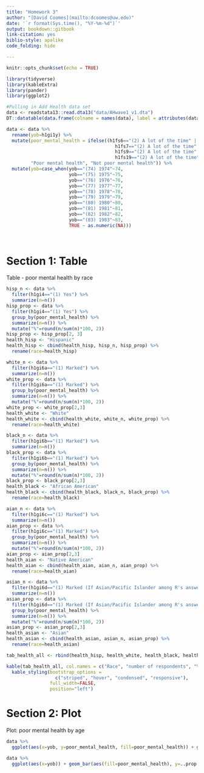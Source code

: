 ```yaml
---
title: "Homework 3"
author: "[David Coomes](mailto:dcoomes@uw.edu)"
date: '`r format(Sys.time(), "%Y-%m-%d")`'
output: bookdown::gitbook
link-citation: yes
biblio-style: apalike
code_folding: hide

---
```


```r
knitr::opts_chunk$set(echo = TRUE)
```


```r

library(tidyverse)
library(kableExtra)
library(pander)
library(ggplot2)

```


```r

#Pulling in Add Health data set 
data <- readstata13::read.dta13("data/AHwave1_v1.dta")
DT::datatable(data.frame(colname = names(data), label = attributes(data)$var.labels))


```

  
```r

data <- data %>%
  rename(yob=h1gi1y) %>%
  mutate(poor_mental_health = ifelse((h1fs6=="(2) A lot of the time" | h1fs6=="(3) Most/all of the time" | 
                                        h1fs7=="(2) A lot of the time" | h1fs7=="(3) Most/all of the time" | 
                                        h1fs9=="(2) A lot of the time" | h1fs9=="(3) Most/all of the time" | 
                                        h1fs19=="(2) A lot of the time" | h1fs19=="(3) Most/all of the time"),
         "Poor mental health", "Not poor mental health")) %>%
  mutate(yob=case_when(yob=="(74) 1974"~74,
                       yob=="(75) 1975"~75,
                       yob=="(76) 1976"~76,
                       yob=="(77) 1977"~77,
                       yob=="(78) 1978"~78,
                       yob=="(79) 1979"~79,
                       yob=="(80) 1980"~80,
                       yob=="(81) 1981"~81,
                       yob=="(82) 1982"~82,
                       yob=="(83) 1983"~83,
                       TRUE ~ as.numeric(NA)))

  
```


# Section 1: Table

Table - poor mental health by race

```r

hisp_n <- data %>%
  filter(h1gi4=="(1) Yes") %>%
  summarize(n=n()) 
hisp_prop <- data %>%
  filter(h1gi4=="(1) Yes") %>%
  group_by(poor_mental_health) %>%
  summarize(n=n()) %>%
  mutate("%"=round(n/sum(n)*100, 2)) 
hisp_prop <- hisp_prop[2, 3]
health_hisp <- "Hispanic"
health_hisp <- cbind(health_hisp, hisp_n, hisp_prop) %>%
  rename(race=health_hisp)

white_n <- data %>%
  filter(h1gi6a=="(1) Marked") %>%
  summarize(n=n()) 
white_prop <- data %>%
  filter(h1gi6a=="(1) Marked") %>%
  group_by(poor_mental_health) %>%
  summarize(n=n()) %>%
  mutate("%"=round(n/sum(n)*100, 2)) 
white_prop <- white_prop[2,3]
health_white <- "White"
health_white <- cbind(health_white, white_n, white_prop) %>%
  rename(race=health_white)

black_n <- data %>%
  filter(h1gi6b=="(1) Marked") %>%
  summarize(n=n()) 
black_prop <- data %>%
  filter(h1gi6b=="(1) Marked") %>%
  group_by(poor_mental_health) %>%
  summarize(n=n()) %>%
  mutate("%"=round(n/sum(n)*100, 2)) 
black_prop <- black_prop[2,3]
health_black <- "African American"
health_black <- cbind(health_black, black_n, black_prop) %>%
  rename(race=health_black)

aian_n <- data %>%
  filter(h1gi6c=="(1) Marked") %>%
  summarize(n=n()) 
aian_prop <- data %>%
  filter(h1gi6c=="(1) Marked") %>%
  group_by(poor_mental_health) %>%
  summarize(n=n()) %>%
  mutate("%"=round(n/sum(n)*100, 2)) 
aian_prop <- aian_prop[2,3]
health_aian <- "Native American"
health_aian <- cbind(health_aian, aian_n, aian_prop) %>%
  rename(race=health_aian)

asian_n <- data %>%
  filter(h1gi6d=="(1) Marked (If Asian/Pacific Islander among R's answer ask Q") %>%
  summarize(n=n()) 
asian_prop <- data %>%
  filter(h1gi6d=="(1) Marked (If Asian/Pacific Islander among R's answer ask Q") %>%
  group_by(poor_mental_health) %>%
  summarize(n=n()) %>%
  mutate("%"=round(n/sum(n)*100, 2)) 
asian_prop <- asian_prop[2,3]
health_asian <- "Asian"
health_asian <- cbind(health_asian, asian_n, asian_prop) %>%
  rename(race=health_asian)

tab_health_all <- rbind(health_hisp, health_white, health_black, health_aian, health_asian)

kable(tab_health_all, col.names = c("Race", "number of respondents", "% reporting poor mental health")) %>%
  kable_styling(bootstrap_options = 
                  c("striped", "hover", "condensed", "responsive"),
                full_width=FALSE,
                position="left") 

```

# Section 2: Plot

Plot: poor mental health by age

```r


data %>%
  ggplot(aes(x=yob, y=poor_mental_health, fill=poor_mental_health)) + geom_bar(stat="identity")

data %>%
  ggplot(aes(x=yob)) + geom_bar(aes(fill=poor_mental_health), y=..prop..)

```

